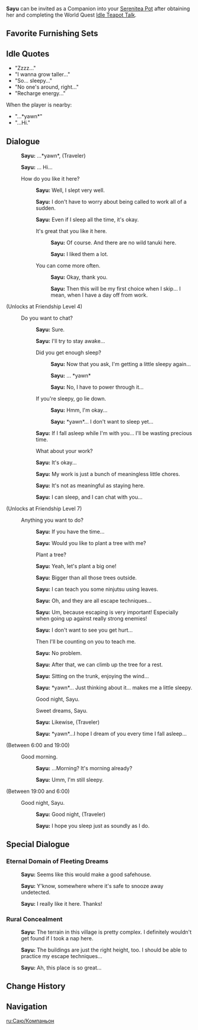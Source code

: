 {{CharacterTabs}}
{{Furnishing Infobox
|title          = Sayu
|id             = 368136
|image          = Character Sayu Thumb.png
|category       = Companion
|subcategory    = Companion
|rarity         = 4
|adeptal_energy = 300
|load           = 1200
|description    = Character In-Residence
}}
'''Sayu''' can be invited as a Companion into your [[Serenitea Pot]] after obtaining her and completing the World Quest [[Idle Teapot Talk]].

==Favorite Furnishing Sets==
{{HousingCompanion|favorite}}
{{Companion Favor Table}}

==Idle Quotes==
*"Zzzz..."
*"I wanna grow taller..."
*"So... sleepy..."
*"No one's around, right..."
*"Recharge energy..."
When the player is nearby:
*"...*yawn*"
*"...Hi."

==Dialogue==
{{Dialogue start}}
:{{A|vo sayu mimitomo hello 01.ogg}} '''Sayu:''' ...*yawn*, (Traveler)
:{{A|vo sayu mimitomo hello 02.ogg}} '''Sayu:''' ... Hi...
:{{DIcon}} How do you like it here?
::{{A|vo sayu mimitomo friendship1 01.ogg}} '''Sayu:''' Well, I slept very well.
::{{A|vo sayu mimitomo friendship1 02.ogg}} '''Sayu:''' I don't have to worry about being called to work all of a sudden.
::{{A|vo sayu mimitomo friendship1 03.ogg}} '''Sayu:''' Even if I sleep all the time, it's okay.
::{{DIcon}} It's great that you like it here.
:::{{A|vo sayu mimitomo friendship1 04a_1.ogg}} '''Sayu:''' Of course. And there are no wild tanuki here.
:::{{A|vo sayu mimitomo friendship1 04a_2.ogg}} '''Sayu:''' I liked them a lot.
::{{DIcon}} You can come more often.
:::{{A|vo sayu mimitomo friendship1 04b_1.ogg}} '''Sayu:''' Okay, thank you.
:::{{A|vo sayu mimitomo friendship1 04b_2.ogg}} '''Sayu:''' Then this will be my first choice when I skip... I mean, when I have a day off from work.
;(Unlocks at Friendship Level 4)
:{{DIcon}} Do you want to chat?
::{{A|vo sayu mimitomo friendship2 01.ogg}} '''Sayu:''' Sure.
::{{A|vo sayu mimitomo friendship2 02.ogg}} '''Sayu:''' I'll try to stay awake...
::{{DIcon}} Did you get enough sleep?
:::{{A|vo sayu mimitomo friendship2 03a_1.ogg}} '''Sayu:''' Now that you ask, I'm getting a little sleepy again...
:::{{A|vo sayu mimitomo friendship2 03a_2.ogg}} '''Sayu:''' ... *yawn*
:::{{A|vo sayu mimitomo friendship2 03a_3.ogg}} '''Sayu:''' No, I have to power through it...
::{{DIcon}} If you're sleepy, go lie down.
:::{{A|vo sayu mimitomo friendship2 03b_1.ogg}} '''Sayu:''' Hmm, I'm okay...
:::{{A|vo sayu mimitomo friendship2 03b_2.ogg}} '''Sayu:''' *yawn*... I don't want to sleep yet...
::{{A|vo sayu mimitomo friendship2 04.ogg}} '''Sayu:''' If I fall asleep while I'm with you... I'll be wasting precious time.
::{{DIcon}} What about your work?
::{{A|vo sayu mimitomo friendship2 05.ogg}} '''Sayu:''' It's okay...
::{{A|vo sayu mimitomo friendship2 06.ogg}} '''Sayu:''' My work is just a bunch of meaningless little chores.
::{{A|vo sayu mimitomo friendship2 07.ogg}} '''Sayu:''' It's not as meaningful as staying here.
::{{A|vo sayu mimitomo friendship2 08.ogg}} '''Sayu:''' I can sleep, and I can chat with you...
;(Unlocks at Friendship Level 7)
:{{DIcon}} Anything you want to do?
::{{A|vo sayu mimitomo friendship3 01.ogg}} '''Sayu:''' If you have the time...
::{{A|vo sayu mimitomo friendship3 02.ogg}} '''Sayu:''' Would you like to plant a tree with me?
::{{DIcon}} Plant a tree?
::{{A|vo sayu mimitomo friendship3 03.ogg}} '''Sayu:''' Yeah, let's plant a big one!
::{{A|vo sayu mimitomo friendship3 04.ogg}} '''Sayu:''' Bigger than all those trees outside.
::{{A|vo sayu mimitomo friendship3 05.ogg}} '''Sayu:''' I can teach you some ninjutsu using leaves.
::{{A|vo sayu mimitomo friendship3 06.ogg}} '''Sayu:''' Oh, and they are all escape techniques...
::{{A|vo sayu mimitomo friendship3 07.ogg}} '''Sayu:''' Um, because escaping is very important! Especially when going up against really strong enemies!
::{{A|vo sayu mimitomo friendship3 08.ogg}} '''Sayu:''' I don't want to see you get hurt...
::{{DIcon}} Then I'll be counting on you to teach me.
::{{A|vo sayu mimitomo friendship3 09.ogg}} '''Sayu:''' No problem.
::{{A|vo sayu mimitomo friendship3 10.ogg}} '''Sayu:''' After that, we can climb up the tree for a rest.
::{{A|vo sayu mimitomo friendship3 11.ogg}} '''Sayu:''' Sitting on the trunk, enjoying the wind...
::{{A|vo sayu mimitomo friendship3 12.ogg}} '''Sayu:''' *yawn*... Just thinking about it... makes me a little sleepy.
::{{DIcon}} Good night, Sayu.
::{{DIcon}} Sweet dreams, Sayu.
::{{A|vo sayu mimitomo friendship3 13.ogg}} '''Sayu:''' Likewise, (Traveler)
::{{A|vo sayu mimitomo friendship3 14.ogg}} '''Sayu:''' *yawn*...I hope I dream of you every time I fall asleep...
;<nowiki>(Between 6:00 and 19:00)</nowiki>
:{{DIcon}} Good morning.
::{{A|vo sayu mimitomo morning 01.ogg}} '''Sayu:''' ...Morning? It's morning already?
::{{A|vo sayu mimitomo morning 02.ogg}} '''Sayu:''' Umm, I'm still sleepy.
;<nowiki>(Between 19:00 and 6:00)</nowiki>
:{{DIcon}} Good night, Sayu.
::{{A|vo sayu mimitomo night 01.ogg}} '''Sayu:''' Good night, (Traveler)
::{{A|vo sayu mimitomo night 02.ogg}} '''Sayu:''' I hope you sleep just as soundly as I do.
{{Dialogue end}}

==Special Dialogue==
{{HousingCompanion|special}}

===Eternal Domain of Fleeting Dreams===
:{{A|vo mimitomo dq sayu bedroom 01.ogg}} '''Sayu:''' Seems like this would make a good safehouse.
:{{A|vo mimitomo dq sayu bedroom 02.ogg}} '''Sayu:''' Y'know, somewhere where it's safe to snooze away undetected.
:{{A|vo mimitomo dq sayu bedroom 03.ogg}} '''Sayu:''' I really like it here. Thanks!

===Rural Concealment===
:{{A|vo mimitomo dq sayu village 01.ogg}} '''Sayu:''' The terrain in this village is pretty complex. I definitely wouldn't get found if I took a nap here.
:{{A|vo mimitomo dq sayu village 02.ogg}} '''Sayu:''' The buildings are just the right height, too. I should be able to practice my escape techniques...
:{{A|vo mimitomo dq sayu village 03.ogg}} '''Sayu:''' Ah, this place is so great...

==Change History==
{{Change History|2.0}}

==Navigation==
{{Furnishing Navbox/Living|Companion}}

[[ru:Саю/Компаньон]]
